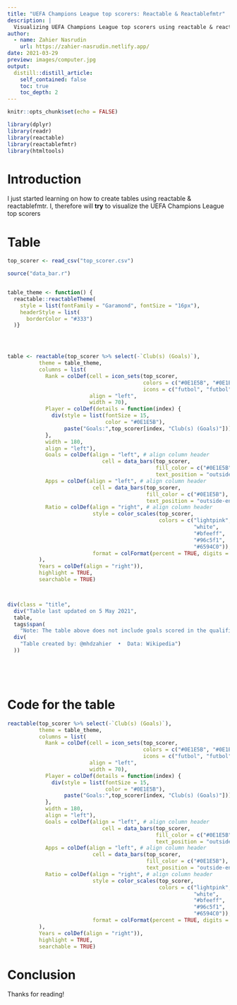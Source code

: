 ```yaml
---
title: "UEFA Champions League top scorers: Reactable & Reactablefmtr"
description: |
  Visualizing UEFA Champions League top scorers using reactable & reactablefmtr package   
author:
  - name: Zahier Nasrudin
    url: https://zahier-nasrudin.netlify.app/
date: 2021-03-29
preview: images/computer.jpg
output:
  distill::distill_article:
    self_contained: false
    toc: true
    toc_depth: 2
---
```


```r
knitr::opts_chunk$set(echo = FALSE)

library(dplyr)
library(readr)
library(reactable)
library(reactablefmtr)
library(htmltools)

```

# Introduction

I just started learning on how to create tables using reactable & reactablefmtr. I, therefore will **try** to visualize the UEFA Champions League top scorers

# Table

```r

top_scorer <- read_csv("top_scorer.csv")

source("data_bar.r")


table_theme <- function() {
  reactable::reactableTheme(
    style = list(fontFamily = "Garamond", fontSize = "16px"),
    headerStyle = list(
      borderColor = "#333")
  )}




table <- reactable(top_scorer %>% select(-`Club(s) (Goals)`),
          theme = table_theme,
          columns = list(
            Rank = colDef(cell = icon_sets(top_scorer, 
                                           colors = c("#0E1E5B", "#0E1E5B", "#0E1E5B"),
                                           icons = c("futbol", "futbol", "futbol")),
                          align = "left",
                          width = 70),
            Player = colDef(details = function(index) {
              div(style = list(fontSize = 15, 
                               color = "#0E1E5B"), 
                  paste("Goals:",top_scorer[index, "Club(s) (Goals)"]))
            },
            width = 180,
            align = "left"),
            Goals = colDef(align = "left", # align column header
                              cell = data_bars(top_scorer, 
                                               fill_color = c("#0E1E5B"),
                                               text_position = "outside-end")),
            Apps = colDef(align = "left", # align column header
                           cell = data_bars(top_scorer, 
                                            fill_color = c("#0E1E5B"),
                                            text_position = "outside-end")),
            Ratio = colDef(align = "right", # align column header
                           style = color_scales(top_scorer,
                                                colors = c("lightpink", 
                                                           "white", 
                                                           "#bfeeff", 
                                                           "#96c5f1", 
                                                           "#6594C0")),
                           format = colFormat(percent = TRUE, digits = 1)
          ),
          Years = colDef(align = "right")),
          highlight = TRUE,
          searchable = TRUE)



div(class = "title",
  div("Table last updated on 5 May 2021",
  table,
  tags$span(
    "Note: The table above does not include goals scored in the qualification stage of the competition."),
  div(
    "Table created by: @mhdzahier  •  Data: Wikipedia")
  ))




```

</br>

# Code for the table

``` .R
reactable(top_scorer %>% select(-`Club(s) (Goals)`),
          theme = table_theme,
          columns = list(
            Rank = colDef(cell = icon_sets(top_scorer, 
                                           colors = c("#0E1E5B", "#0E1E5B", "#0E1E5B"),
                                           icons = c("futbol", "futbol", "futbol")),
                          align = "left",
                          width = 70),
            Player = colDef(details = function(index) {
              div(style = list(fontSize = 15, 
                               color = "#0E1E5B"), 
                  paste("Goals:",top_scorer[index, "Club(s) (Goals)"]))
            },
            width = 180,
            align = "left"),
            Goals = colDef(align = "left", # align column header
                              cell = data_bars(top_scorer, 
                                               fill_color = c("#0E1E5B"),
                                               text_position = "outside-end")),
            Apps = colDef(align = "left", # align column header
                           cell = data_bars(top_scorer, 
                                            fill_color = c("#0E1E5B"),
                                            text_position = "outside-end")),
            Ratio = colDef(align = "right", # align column header
                           style = color_scales(top_scorer,
                                                colors = c("lightpink", 
                                                           "white", 
                                                           "#bfeeff", 
                                                           "#96c5f1", 
                                                           "#6594C0")),
                           format = colFormat(percent = TRUE, digits = 1)
          ),
          Years = colDef(align = "right")),
          highlight = TRUE,
          searchable = TRUE)
```

# Conclusion

Thanks for reading!
